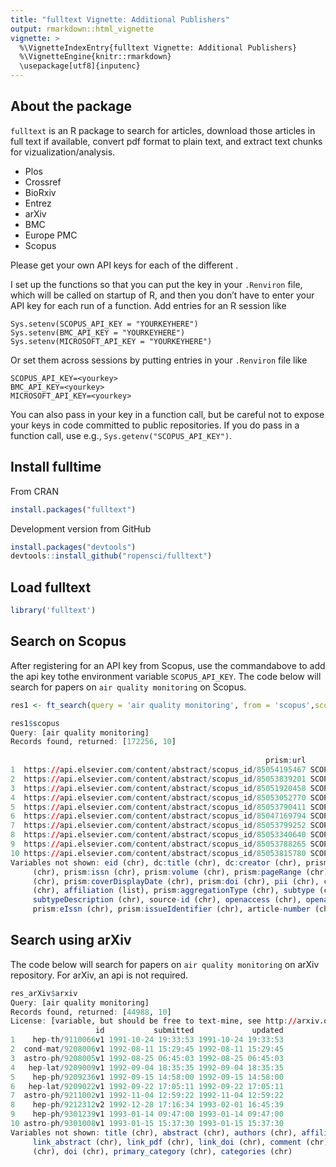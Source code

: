 ```yaml
---
title: "fulltext Vignette: Additional Publishers"
output: rmarkdown::html_vignette
vignette: >
  %\VignetteIndexEntry{fulltext Vignette: Additional Publishers}
  %\VignetteEngine{knitr::rmarkdown}
  \usepackage[utf8]{inputenc}
---
```


## About the package

`fulltext` is an R package to search for articles, download those articles in full text if available, convert pdf format to plain text, and extract text chunks for vizualization/analysis.

* Plos
* Crossref
* BioRxiv
* Entrez
* arXiv
* BMC
* Europe PMC
* Scopus

Please get your own API keys for each of the different .

I set up the functions so that you can put the key in your `.Renviron` file, which will be called on startup of R, and then you don't have to enter your API key for each run of a function. Add entries for an R session like

```
Sys.setenv(SCOPUS_API_KEY = "YOURKEYHERE")
Sys.setenv(BMC_API_KEY = "YOURKEYHERE")
Sys.setenv(MICROSOFT_API_KEY = "YOURKEYHERE")
```

Or set them across sessions by putting entries in your `.Renviron` file like

```
SCOPUS_API_KEY=<yourkey>
BMC_API_KEY=<yourkey>
MICROSOFT_API_KEY=<yourkey>
```

You can also pass in your key in a function call, but be careful not to expose your keys in code committed to public repositories. If you do pass in a function call, use e.g., `Sys.getenv("SCOPUS_API_KEY")`.

## Install fulltime

From CRAN


```r
install.packages("fulltext")
```

Development version from GitHub


```r
install.packages("devtools")
devtools::install_github("ropensci/fulltext")
```

## Load fulltext


```r
library('fulltext')
```

## Search on Scopus

After registering for an API key from Scopus, use the commandabove to add the api key tothe environment variable `SCOPUS_API_KEY`. The code below will search for papers on `air quality monitoring` on Scopus.

```r
res1 <- ft_search(query = 'air quality monitoring', from = 'scopus',scopusopts = list(key=Sys.getenv("SCOPUS_API_KEY")))
```

```r
res1$scopus
Query: [air quality monitoring] 
Records found, returned: [172256, 10] 
 
                                                         prism:url         dc:identifier
1  https://api.elsevier.com/content/abstract/scopus_id/85054195467 SCOPUS_ID:85054195467
2  https://api.elsevier.com/content/abstract/scopus_id/85053839201 SCOPUS_ID:85053839201
3  https://api.elsevier.com/content/abstract/scopus_id/85051920458 SCOPUS_ID:85051920458
4  https://api.elsevier.com/content/abstract/scopus_id/85053052770 SCOPUS_ID:85053052770
5  https://api.elsevier.com/content/abstract/scopus_id/85053790411 SCOPUS_ID:85053790411
6  https://api.elsevier.com/content/abstract/scopus_id/85047169794 SCOPUS_ID:85047169794
7  https://api.elsevier.com/content/abstract/scopus_id/85053799252 SCOPUS_ID:85053799252
8  https://api.elsevier.com/content/abstract/scopus_id/85053340640 SCOPUS_ID:85053340640
9  https://api.elsevier.com/content/abstract/scopus_id/85053788265 SCOPUS_ID:85053788265
10 https://api.elsevier.com/content/abstract/scopus_id/85053815780 SCOPUS_ID:85053815780
Variables not shown: eid (chr), dc:title (chr), dc:creator (chr), prism:publicationName
     (chr), prism:issn (chr), prism:volume (chr), prism:pageRange (chr), prism:coverDate
     (chr), prism:coverDisplayDate (chr), prism:doi (chr), pii (chr), citedby-count
     (chr), affiliation (list), prism:aggregationType (chr), subtype (chr),
     subtypeDescription (chr), source-id (chr), openaccess (chr), openaccessFlag (lgl),
     prism:eIssn (chr), prism:issueIdentifier (chr), article-number (chr)
```

## Search using arXiv

The code below will search for papers on `air quality monitoring` on arXiv repository. For arXiv, an api is not required.

```r
res_arXiv$arxiv
Query: [air quality monitoring] 
Records found, returned: [44988, 10] 
License: [variable, but should be free to text-mine, see http://arxiv.org/help/license and http://arxiv.org/help/bulk_data] 
                   id           submitted             updated
1    hep-th/9110066v1 1991-10-24 19:33:53 1991-10-24 19:33:53
2  cond-mat/9208006v1 1992-08-11 15:29:45 1992-08-11 15:29:45
3  astro-ph/9208005v1 1992-08-25 06:45:03 1992-08-25 06:45:03
4   hep-lat/9209009v1 1992-09-04 18:35:35 1992-09-04 18:35:35
5    hep-ph/9209236v1 1992-09-15 14:58:00 1992-09-15 14:58:00
6   hep-lat/9209022v1 1992-09-22 17:05:11 1992-09-22 17:05:11
7  astro-ph/9211002v1 1992-11-04 12:59:22 1992-11-04 12:59:22
8    hep-ph/9212312v2 1992-12-28 17:16:34 1993-02-01 16:45:39
9    hep-ph/9301239v1 1993-01-14 09:47:00 1993-01-14 09:47:00
10 astro-ph/9301008v1 1993-01-15 15:37:30 1993-01-15 15:37:30
Variables not shown: title (chr), abstract (chr), authors (chr), affiliations (chr),
     link_abstract (chr), link_pdf (chr), link_doi (chr), comment (chr), journal_ref
     (chr), doi (chr), primary_category (chr), categories (chr)
```
